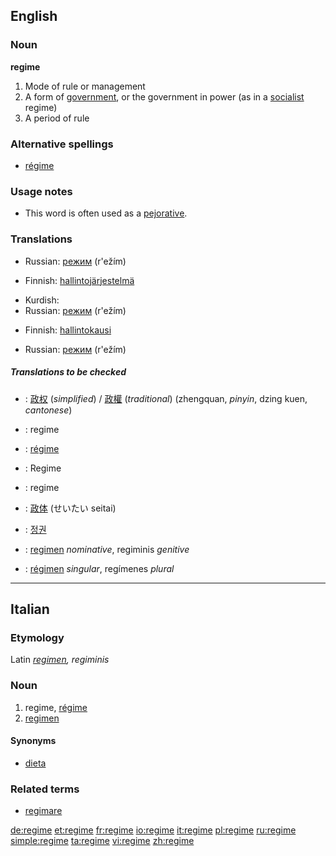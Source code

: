 ==English==
{{wikipedia}}

===Noun===
'''regime'''

# Mode of rule or management
# A form of [[government]], or the government in power (as in a [[socialist]] regime)
# A period of rule

===Alternative spellings===
*[[régime]]

===Usage notes===
*This word is often used as a [[pejorative]].

===Translations===
{{rfc-level|Translations at L3+}}
{{trans-top|Mode of rule or management}}
{{trans-mid}}
*Russian: [[режим]] (r'ežím) {{m}}
{{trans-bottom}}

{{trans-top|A form of government}}
*Finnish: [[hallintojärjestelmä]]
{{trans-mid}}
*Kurdish: {{KUchar|[[ڕژێم]]}}
*Russian: [[режим]] (r'ežím) {{m}}
{{trans-bottom}}

{{trans-top|A period of rule}}
*Finnish: [[hallintokausi]]
{{trans-mid}}
*Russian: [[режим]] (r'ežím) {{m}}
{{trans-bottom}}

=====Translations to be checked=====
{{checktrans}}
{{top}}
*{{ttbc|Chinese}}: [[政权]] (''simplified'') / [[政權]] (''traditional'') (zhengquan, ''pinyin'', dzing kuen, ''cantonese'')
*{{ttbc|Dutch}}: regime
*{{ttbc|French}}: [[régime]]
*{{ttbc|German}}: Regime
*{{ttbc|Italian}}: regime
{{mid}}
*{{ttbc|Japanese}}: [[政体]] (せいたい seitai)
*{{ttbc|Korean}}: [[정권]]
*{{ttbc|Latin}}: [[regimen]] ''nominative'', regiminis ''genitive''
*{{ttbc|Spanish}}: [[régimen]] ''singular'', regímenes ''plural''
{{bottom}}

----

==Italian==

===Etymology===
Latin ''[[regimen]], regiminis''

===Noun===
{{it-noun|regim|m|e|i}}

# regime, [[régime]]
# [[regimen]]

====Synonyms====
*[[dieta]]

===Related terms===
*[[regimare]]

[[de:regime]]
[[et:regime]]
[[fr:regime]]
[[io:regime]]
[[it:regime]]
[[pl:regime]]
[[ru:regime]]
[[simple:regime]]
[[ta:regime]]
[[vi:regime]]
[[zh:regime]]